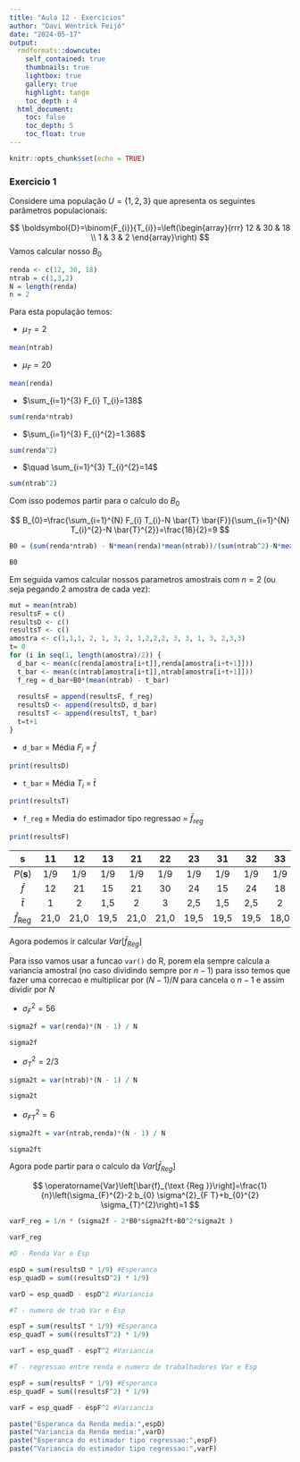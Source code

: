 ```yaml
---
title: "Aula 12 - Exercicios"
author: "Davi Wentrick Feijó"
date: "2024-05-17"
output: 
  rmdformats::downcute:
    self_contained: true
    thumbnails: true
    lightbox: true
    gallery: true
    highlight: tango
    toc_depth : 4
  html_document:
    toc: false
    toc_depth: 5
    toc_float: true
---
```


```r
knitr::opts_chunk$set(echo = TRUE)
```


### Exercicio 1


Considere uma população $U=\{1,2,3\}$ que apresenta os seguintes parâmetros populacionais:

$$
\boldsymbol{D}=\binom{F_{i}}{T_{i}}=\left(\begin{array}{rrr}
12 & 30 & 18 \\
1 & 3 & 2
\end{array}\right)
$$
Vamos calcular nosso $B_0$

```r
renda <- c(12, 30, 18)
ntrab = c(1,3,2)
N = length(renda)
n = 2
```

Para esta população temos:

- $\mu_{T}=2$ 

```r
mean(ntrab)
```

- $\mu_{F}=20$ 

```r
mean(renda)
```


- $\sum_{i=1}^{3} F_{i} T_{i}=138$

```r
sum(renda*ntrab)
```

- $\sum_{i=1}^{3} F_{i}^{2}=1.368$

```r
sum(renda^2)
```

- $\quad \sum_{i=1}^{3} T_{i}^{2}=14$

```r
sum(ntrab^2)
```

Com isso podemos partir para o calculo do $B_0$

$$
B_{0}=\frac{\sum_{i=1}^{N} F_{i} T_{i}-N \bar{T} \bar{F}}{\sum_{i=1}^{N} T_{i}^{2}-N \bar{T}^{2}}=\frac{18}{2}=9
$$

```r
B0 = (sum(renda*ntrab) - N*mean(renda)*mean(ntrab))/(sum(ntrab^2)-N*mean(ntrab)^2)
```

```r
B0
```

Em seguida vamos calcular nossos parametros amostrais com $n=2$ (ou seja pegando 2 amostra de cada vez):

```r
mut = mean(ntrab)
resultsF = c()
resultsD <- c()
resultsT <- c()
amostra <- c(1,1,1, 2, 1, 3, 2, 1,2,2,2, 3, 3, 1, 3, 2,3,3)
t= 0
for (i in seq(1, length(amostra)/2)) {
  d_bar <- mean(c(renda[amostra[i+t]],renda[amostra[i+t+1]]))
  t_bar <- mean(c(ntrab[amostra[i+t]],ntrab[amostra[i+t+1]]))
  f_reg = d_bar+B0*(mean(ntrab) - t_bar)
  
  resultsF = append(resultsF, f_reg)
  resultsD <- append(resultsD, d_bar)
  resultsT <- append(resultsT, t_bar)
  t=t+1
}
```

- `d_bar` = Média $F_i$ = $\bar f$

```r
print(resultsD)
```

- `t_bar` = Média $T_i$ = $\bar t$

```r
print(resultsT)
```

- `f_reg` = Media do estimador tipo regressao = $\bar f_{reg}$

```r
print(resultsF)
```




| $\mathbf{s}$ | $\mathbf{1 1}$ | $\mathbf{1 2}$ | $\mathbf{1 3}$ | $\mathbf{2 1}$ | $\mathbf{2 2}$ | $\mathbf{2 3}$ | $\mathbf{3 1}$ | $\mathbf{3 2}$ | $\mathbf{3 3}$ |
| :---: | :---: | :---: | :---: | :---: | :---: | :---: | :---: | :---: | :---: |
| $P(\boldsymbol{s})$ | $1 / 9$ | $1 / 9$ | $1 / 9$ | $1 / 9$ | $1 / 9$ | $1 / 9$ | $1 / 9$ | $1 / 9$ | $1 / 9$ |
| $\bar{f}$ | 12 | 21 | 15 | 21 | 30 | 24 | 15 | 24 | 18 |
| $\bar{t}$ | 1 | 2 | 1,5 | 2 | 3 | 2,5 | 1,5 | 2,5 | 2 |
| $\bar{f}_{\text {Reg }}$ | 21,0 | 21,0 | 19,5 | 21,0 | 21,0 | 19,5 | 19,5 | 19,5 | 18,0 |


Agora podemos ir calcular $Var[\bar f_{Reg}]$

Para isso vamos usar a funcao `var()` do R, porem ela sempre calcula a variancia amostral (no caso dividindo sempre por $n-1$) para isso temos que fazer uma correcao e multiplicar por $(N-1)/N$ para cancela o $n-1$ e assim dividir por $N$


- $\sigma^{2}_{F}=56$

```r
sigma2f = var(renda)*(N - 1) / N
```

```r
sigma2f
```


- $\sigma^{2}_{T}=2/3$

```r
sigma2t = var(ntrab)*(N - 1) / N
```

```r
sigma2t
```


- $\sigma^{2}_{FT}= 6$

```r
sigma2ft = var(ntrab,renda)*(N - 1) / N
```

```r
sigma2ft
```


Agora pode partir para o calculo da $Var[\bar f_{Reg}]$


$$
\operatorname{Var}\left[\bar{f}_{\text {Reg }}\right]=\frac{1}{n}\left(\sigma_{F}^{2}-2 b_{0} \sigma^{2}_{F T}+b_{0}^{2} \sigma_{T}^{2}\right)=1
$$

```r
varF_reg = 1/n * (sigma2f - 2*B0*sigma2ft+B0^2*sigma2t )
```


```r
varF_reg
```

```r
#D - Renda Var e Esp

espD = sum(resultsD * 1/9) #Esperanca
esp_quadD = sum((resultsD^2) * 1/9)

varD = esp_quadD - espD^2 #Variancia

#T - numero de trab Var e Esp

espT = sum(resultsT * 1/9) #Esperanca
esp_quadT = sum((resultsT^2) * 1/9)

varT = esp_quadT - espT^2 #Variancia

#T - regressao entre renda e numero de trabalhadores Var e Esp

espF = sum(resultsF * 1/9) #Esperanca
esp_quadF = sum((resultsF^2) * 1/9)

varF = esp_quadF - espF^2 #Variancia

```

```r
paste("Esperanca da Renda media:",espD)
paste("Variancia da Renda media:",varD)
paste("Esperanca do estimador tipo regressao:",espF)
paste("Variancia do estimador tipo regressao:",varF)
```

































































